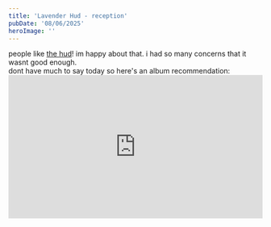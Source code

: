 ```yaml
---
title: 'Lavender Hud - reception'
pubDate: '08/06/2025'
heroImage: ''
---
```



people like [the hud](https://gamebanana.com/mods/611433)! im happy about that. i had so many concerns that it wasnt good enough.
<br/>
dont have much to say today so here's an album recommendation:
<span class="flow-center">
	<iframe style="width: 100%; aspect-ratio: 16/9;" src="https://www.youtube.com/embed/nZoteImDLXM?si=GvIdWj_RBgiOEceY" title="YouTube video player" frameborder="0" allow="autoplay; clipboard-write; encrypted-media; picture-in-picture; web-share" referrerpolicy="strict-origin-when-cross-origin" allowfullscreen/>
</span>

